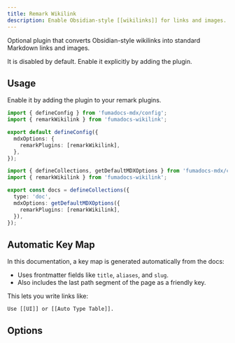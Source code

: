 ```yaml
---
title: Remark Wikilink
description: Enable Obsidian-style [[wikilinks]] for links and images.
---
```


Optional plugin that converts Obsidian-style wikilinks into standard Markdown links and images.

It is disabled by default. Enable it explicitly by adding the plugin.

## Usage

Enable it by adding the plugin to your remark plugins.

```ts title="Fumadocs MDX" tab="Global Config"
import { defineConfig } from 'fumadocs-mdx/config';
import { remarkWikilink } from 'fumadocs-wikilink';

export default defineConfig({
  mdxOptions: {
    remarkPlugins: [remarkWikilink],
  },
});
```

```ts title="Fumadocs MDX" tab="Collection Config"
import { defineCollections, getDefaultMDXOptions } from 'fumadocs-mdx/config';
import { remarkWikilink } from 'fumadocs-wikilink';

export const docs = defineCollections({
  type: 'doc',
  mdxOptions: getDefaultMDXOptions({
    remarkPlugins: [remarkWikilink],
  }),
});
```

## Automatic Key Map

In this documentation, a key map is generated automatically from the docs:

- Uses frontmatter fields like `title`, `aliases`, and `slug`.
- Also includes the last path segment of the page as a friendly key.

This lets you write links like:

```mdx
Use [[UI]] or [[Auto Type Table]].
```

## Options

<AutoTypeTable path="./content/docs/headless/props.ts" name="RemarkWikilinkOptions" />
